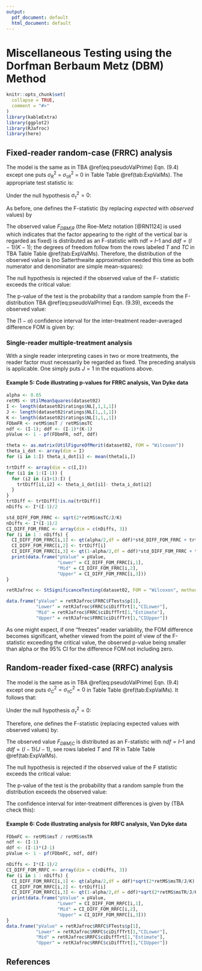 ```yaml
---
output:
  pdf_document: default
  html_document: default
---
```


# Miscellaneous Testing using the Dorfman Berbaum Metz (DBM) Method {#DBMAnalysisMiscellaneous}

```r
knitr::opts_chunk$set(
  collapse = TRUE,
  comment = "#>"
)
library(kableExtra)
library(ggplot2)
library(RJafroc)
library(here)
```

## Fixed-reader random-case (FRRC) analysis
The model is the same as in TBA \@ref(eq:pseudoValPrime) Eqn. (9.4) except one puts $\sigma_{R}^{2}$ = $\sigma_{\tau R}^{2}$ = 0 in Table Table \@ref(tab:ExpValMs). The appropriate test statistic is: 

\begin{equation}
\frac{E\left ( MST \right )}{E\left ( MSTC \right )} = \frac{\sigma_{\epsilon}^{2}+\sigma_{\tau RC}^{2}+J\sigma_{\tau C}^{2}+JK\sigma_{\tau}^{2}}{\sigma_{\epsilon}^{2}+\sigma_{\tau RC}^{2}+J\sigma_{\tau C}^{2}}
\end{equation}

Under the null hypothesis $\sigma_{\tau}^{2} = 0$:

\begin{equation}
\frac{E\left ( MST \right )}{E\left ( MSTC \right )} = 1
\end{equation}

As before, one defines the F-statistic (by replacing *expected* with *observed* values) by

\begin{equation}
F_{DBM|R}=\frac{MST}{MSTC}
(\#eq:FStatFRRC)
\end{equation}

The observed value $F_{DBM|R}$ (the Roe-Metz notation [@RN1124] is used which indicates that the factor appearing to the right of the vertical bar is regarded as fixed) is distributed as an F-statistic with $\text{ndf}$ = $I – 1$ and $ddf = (I-1)(K-1)$; the degrees of freedom follow from the rows labeled $T$ and $TC$ in TBA Table Table \@ref(tab:ExpValMs). Therefore, the distribution of the observed value is (no Satterthwaite approximation needed this time as both numerator and denominator are simple mean-squares):

\begin{equation}
F_{DBM|R} \sim F_{I-1,(I-1)(K-1)}
(\#eq:SamplingFStatFRRC)
\end{equation}

The null hypothesis is rejected if the observed value of the F- statistic exceeds the critical value:

\begin{equation}
F_{DBM|R} > F_{1-\alpha,I-1,(I-1)(K-1)}
(\#eq:NhRejectRuleFRRC)
\end{equation}

The p-value of the test is the probability that a random sample from the F-distribution TBA \@ref(eq:pseudoValPrime) Eqn. (9.39), exceeds the observed value:

\begin{equation}
p=\Pr\left ( F> F_{DBM|R} \mid F \sim F_{I-1,(I-1)(K-1)} \right )
(\#eq:pFRRC)
\end{equation}

The $(1-\alpha)$  confidence interval for the inter-treatment reader-averaged difference FOM is given by:

\begin{equation}
CI_{1-\alpha}=\left ( \theta_{i \bullet} - \theta_{i' \bullet} \right ) \pm t_{\alpha/2,(I-1)(K-1)}\sqrt{2\frac{MST}{JK}}
(\#eq:confIntervalFRRC)
\end{equation}

### Single-reader multiple-treatment analysis
With a single reader interpreting cases in two or more treatments, the reader factor must necessarily be regarded as fixed. The preceding analysis is applicable. One simply puts $J = 1$ in the equations above. 

#### Example 5: Code illustrating p-values for FRRC analysis, Van Dyke data
```r
alpha <- 0.05
retMS <- UtilMeanSquares(dataset02)
I <- length(dataset02$ratings$NL[,1,1,1])
J <- length(dataset02$ratings$NL[1,,1,1])
K <- length(dataset02$ratings$NL[1,1,,1])
FDbmFR <- retMS$msT / retMS$msTC
ndf <- (I-1); ddf <- (I-1)*(K-1)
pValue <- 1 - pf(FDbmFR, ndf, ddf)

theta <- as.matrix(UtilFigureOfMerit(dataset02, FOM = "Wilcoxon"))
theta_i_dot <- array(dim = I)
for (i in 1:I) theta_i_dot[i] <- mean(theta[i,])

trtDiff <- array(dim = c(I,I))
for (i1 in 1:(I-1)) {    
  for (i2 in (i1+1):I) {
    trtDiff[i1,i2] <- theta_i_dot[i1]- theta_i_dot[i2]    
  }
}
trtDiff <- trtDiff[!is.na(trtDiff)]
nDiffs <- I*(I-1)/2

std_DIFF_FOM_FRRC <- sqrt(2*retMS$msTC/J/K)
nDiffs <- I*(I-1)/2
CI_DIFF_FOM_FRRC <- array(dim = c(nDiffs, 3))
for (i in 1 : nDiffs) {
  CI_DIFF_FOM_FRRC[i,1] <- qt(alpha/2,df = ddf)*std_DIFF_FOM_FRRC + trtDiff[i]
  CI_DIFF_FOM_FRRC[i,2] <- trtDiff[i]
  CI_DIFF_FOM_FRRC[i,3] <- qt(1-alpha/2,df = ddf)*std_DIFF_FOM_FRRC + trtDiff[i]
  print(data.frame("pValue" = pValue, 
                   "Lower" = CI_DIFF_FOM_FRRC[i,1], 
                   "Mid" = CI_DIFF_FOM_FRRC[i,2], 
                   "Upper" = CI_DIFF_FOM_FRRC[i,3]))
}

retRJafroc <- StSignificanceTesting(dataset02, FOM = "Wilcoxon", method = "DBM")

data.frame("pValue" = retRJafroc$FRRC$FTests$p[1],
           "Lower" = retRJafroc$FRRC$ciDiffTrt[1,"CILower"], 
           "Mid" = retRJafroc$FRRC$ciDiffTrt[1,"Estimate"], 
           "Upper" = retRJafroc$FRRC$ciDiffTrt[1,"CIUpper"])
```

As one might expect, if one "freezes" reader variability, the FOM difference becomes significant, whether viewed from the point of view of the F-statistic exceeding the critical value, the observed p-value being smaller than alpha or the 95% CI for the difference FOM not including zero. 

## Random-reader fixed-case (RRFC) analysis
The model is the same as in TBA \@ref(eq:pseudoValPrime) Eqn. (9.4) except one puts $\sigma_C^2 = \sigma_{\tau C}^2 =0$ in Table Table \@ref(tab:ExpValMs). It follows that: 

\begin{equation}
\frac{E(MST)}{E(MSTR)}=\frac{\sigma_\epsilon^2+\sigma_{\tau RC}^2+K\sigma_{\tau R}^2+JK\sigma_{\tau}^2}{\sigma_\epsilon^2+\sigma_{\tau RC}^2+K\sigma_{\tau R}^2}
\end{equation}

Under the null hypothesis $\sigma_\tau^2 = 0$:

\begin{equation}
\frac{E(MST)}{E(MSTR)}=1
\end{equation}

Therefore, one defines the F-statistic (replacing expected values with observed values) by:

\begin{equation}
F_{DBM|C} \sim \frac{MST}{MSTR}
(\#eq:FStatRRFC)
\end{equation}

The observed value $F_{DBM|C}$ is distributed as an F-statistic with $ndf = I – 1$ and $ddf = (I-1)(J-1)$, see rows labeled $T$ and $TR$ in Table Table \@ref(tab:ExpValMs).

\begin{equation}
F_{DBM|C} \sim F_{I-1,(I-1)(J-1))}
(\#eq:SamplingFStatRRFC)
\end{equation}

The null hypothesis is rejected if the observed value of the F statistic exceeds the critical value:

\begin{equation}
F_{DBM|C} > F_{1-\alpha,I-1,(I-1)(J-1))}
(\#eq:NhRejectRuleRRFC)
\end{equation}

The p-value of the test is the probability that a random sample from the distribution exceeds the observed value:

\begin{equation}
p=\Pr\left ( F>F_{DBM|C} \mid F \sim F_{I-1,(I-1)(J-1)} \right )
(\#eq:pRRFC)
\end{equation}

The confidence interval for inter-treatment differences is given by (TBA check this):

\begin{equation}
CI_{1-\alpha}=\left ( \theta_{i \bullet} - \theta_{i' \bullet} \right ) \pm t_{\alpha/2,(I-1)(J-1)}\sqrt{2\frac{MSTR}{JK}}
(\#eq:confIntervalRRFC)
\end{equation}

#### Example 6: Code illustrating analysis for RRFC analysis, Van Dyke data

```r
FDbmFC <- retMS$msT / retMS$msTR
ndf <- (I-1)
ddf <- (I-1)*(J-1)
pValue <- 1 - pf(FDbmFC, ndf, ddf)

nDiffs <- I*(I-1)/2
CI_DIFF_FOM_RRFC <- array(dim = c(nDiffs, 3))
for (i in 1 : nDiffs) {
  CI_DIFF_FOM_RRFC[i,1] <- qt(alpha/2,df = ddf)*sqrt(2*retMS$msTR/J/K) + trtDiff[i]
  CI_DIFF_FOM_RRFC[i,2] <- trtDiff[i]
  CI_DIFF_FOM_RRFC[i,3] <- qt(1-alpha/2,df = ddf)*sqrt(2*retMS$msTR/J/K) + trtDiff[i]
  print(data.frame("pValue" = pValue, 
                   "Lower" = CI_DIFF_FOM_RRFC[i,1], 
                   "Mid" = CI_DIFF_FOM_RRFC[i,2], 
                   "Upper" = CI_DIFF_FOM_RRFC[i,3]))
}
data.frame("pValue" = retRJafroc$RRFC$FTests$p[1],
           "Lower" = retRJafroc$RRFC$ciDiffTrt[1,"CILower"], 
           "Mid" = retRJafroc$RRFC$ciDiffTrt[1,"Estimate"], 
           "Upper" = retRJafroc$RRFC$ciDiffTrt[1,"CIUpper"])
```


## References  

